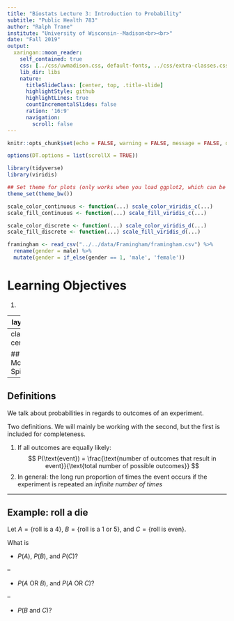 ```yaml
---
title: "Biostats Lecture 3: Introduction to Probability"
subtitle: "Public Health 783"
author: "Ralph Trane"
institute: "University of Wisconsin--Madison<br><br>"
date: "Fall 2019"
output:
  xaringan::moon_reader:
    self_contained: true
    css: [../css/uwmadison.css, default-fonts, ../css/extra-classes.css]
    lib_dir: libs
    nature:
      titleSlideClass: [center, top, .title-slide]
      highlightStyle: github
      highlightLines: true
      countIncrementalSlides: false
      ration: '16:9'
      navigation:
        scroll: false
---
```


```r
knitr::opts_chunk$set(echo = FALSE, warning = FALSE, message = FALSE, dpi=300)

options(DT.options = list(scrollX = TRUE))

library(tidyverse)
library(viridis)

## Set theme for plots (only works when you load ggplot2, which can be done using library(ggplot2) OR with library(tidyverse))
theme_set(theme_bw())

scale_color_continuous <- function(...) scale_color_viridis_c(...)
scale_fill_continuous <- function(...) scale_fill_viridis_c(...)

scale_color_discrete <- function(...) scale_color_viridis_d(...)
scale_fill_discrete <- function(...) scale_fill_viridis_d(...)

framingham <- read_csv("../../data/Framingham/framingham.csv") %>% 
  rename(gender = male) %>% 
  mutate(gender = if_else(gender == 1, 'male', 'female'))

```

# Learning Objectives

1.

---
layout: true

# Introduction to Probability

---
class: center

## Motivational Spiel

---

## Definitions

We talk about probabilities in regards to outcomes of an experiment. 

Two definitions. We will mainly be working with the second, but the first is included for completeness. 

1. If all outcomes are equally likely:
$$
  P(\text{event}) = \frac{\text{number of outcomes that result in event}}{\text{total number of possible outcomes}}
$$
2. In general: the long run proportion of times the event occurs if the experiment is repeated an *infinite number of times*


---

## Example: roll a die

Let $A = \{\text{roll is a 4}\}$, $B = \{\text{roll is a 1 or 5}\}$, and $C = \{\text{roll is even}\}$.

What is 

- $P(A)$, $P(B)$, and $P(C)$?

--

- $P(A \text{ OR } B)$, and $P(A \text{ OR } C)$? 

--

- $P(B \text{ and } C)$?

